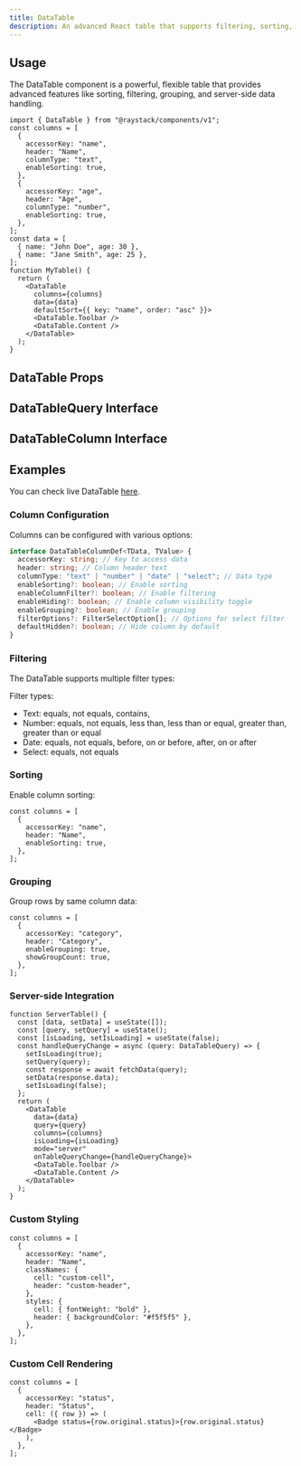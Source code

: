 ```yaml
---
title: DataTable
description: An advanced React table that supports filtering, sorting, and pagination out of the box.
---
```



<Demo data={preview} />

## Usage

The DataTable component is a powerful, flexible table that provides advanced features like sorting, filtering, grouping, and server-side data handling.

```tsx
import { DataTable } from "@raystack/components/v1";
const columns = [
  {
    accessorKey: "name",
    header: "Name",
    columnType: "text",
    enableSorting: true,
  },
  {
    accessorKey: "age",
    header: "Age",
    columnType: "number",
    enableSorting: true,
  },
];
const data = [
  { name: "John Doe", age: 30 },
  { name: "Jane Smith", age: 25 },
];
function MyTable() {
  return (
    <DataTable
      columns={columns}
      data={data}
      defaultSort={{ key: "name", order: "asc" }}>
      <DataTable.Toolbar />
      <DataTable.Content />
    </DataTable>
  );
}
```

## DataTable Props

<auto-type-table path="./props.ts" name="DataTableProps" />

## DataTableQuery Interface

<auto-type-table path="./props.ts" name="DataTableQuery" />

## DataTableColumn Interface

<auto-type-table path="./props.ts" name="DataTableColumnDef" />

## Examples

You can check live DataTable [here](https://apsara.raystack.org/examples/data-table).

### Column Configuration

Columns can be configured with various options:

```ts
interface DataTableColumnDef<TData, TValue> {
  accessorKey: string; // Key to access data
  header: string; // Column header text
  columnType: "text" | "number" | "date" | "select"; // Data type
  enableSorting?: boolean; // Enable sorting
  enableColumnFilter?: boolean; // Enable filtering
  enableHiding?: boolean; // Enable column visibility toggle
  enableGrouping?: boolean; // Enable grouping
  filterOptions?: FilterSelectOption[]; // Options for select filter
  defaultHidden?: boolean; // Hide column by default
}
```

### Filtering

The DataTable supports multiple filter types:

Filter types:

- Text: equals, not equals, contains,
- Number: equals, not equals, less than, less than or equal, greater than, greater than or equal
- Date: equals, not equals, before, on or before, after, on or after
- Select: equals, not equals

### Sorting

Enable column sorting:

```tsx
const columns = [
  {
    accessorKey: "name",
    header: "Name",
    enableSorting: true,
  },
];
```

### Grouping

Group rows by same column data:

```tsx
const columns = [
  {
    accessorKey: "category",
    header: "Category",
    enableGrouping: true,
    showGroupCount: true,
  },
];
```

### Server-side Integration

```tsx
function ServerTable() {
  const [data, setData] = useState([]);
  const [query, setQuery] = useState();
  const [isLoading, setIsLoading] = useState(false);
  const handleQueryChange = async (query: DataTableQuery) => {
    setIsLoading(true);
    setQuery(query);
    const response = await fetchData(query);
    setData(response.data);
    setIsLoading(false);
  };
  return (
    <DataTable
      data={data}
      query={query}
      columns={columns}
      isLoading={isLoading}
      mode="server"
      onTableQueryChange={handleQueryChange}>
      <DataTable.Toolbar />
      <DataTable.Content />
    </DataTable>
  );
}
```

### Custom Styling

```tsx
const columns = [
  {
    accessorKey: "name",
    header: "Name",
    classNames: {
      cell: "custom-cell",
      header: "custom-header",
    },
    styles: {
      cell: { fontWeight: "bold" },
      header: { backgroundColor: "#f5f5f5" },
    },
  },
];
```

### Custom Cell Rendering

```tsx
const columns = [
  {
    accessorKey: "status",
    header: "Status",
    cell: ({ row }) => (
      <Badge status={row.original.status}>{row.original.status}</Badge>
    ),
  },
];
```
